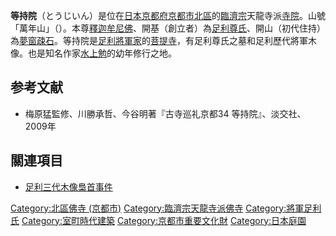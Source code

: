 {{日本寺院
| name = 等持院
| img = File:Toji-in Temple Japanese garden140512NI4.JPG
| img_capt = 庭園和清漣亭
| image_width = 260
| nihongo = 等持院
| hiragana = とうじいん
| romaji = Tōji-in
| location = [[京都府|京都府]][[京都市|京都市]][[北區_(京都市)|北區]]<br>等持院北町63
| sangou = 萬年山
| section = [[臨濟宗|臨濟宗]]天龍寺派
| god = [[釋迦牟尼佛|釋迦牟尼佛]]
| found_year = [[曆應|曆應]]2年（1341年）
| founder = [[足利尊氏|足利尊氏]]（開基）<br />[[夢窗疎石|夢窗疎石]]（開山）
| official_name = 
| alias = 
| struct = 
| title = 
| cultural_collection = 紙本淡彩等持寺繪圖（重要文化財）
}}
'''等持院'''（とうじいん）是位在[[日本|日本]][[京都府|京都府]][[京都市|京都市]][[北區_(京都市)|北區]]的[[臨濟宗|臨濟宗]]天龍寺派[[寺院|寺院]]。山號「萬年山」（{{lang|ja|まんねんざん}}）。本尊[[釋迦牟尼佛|釋迦牟尼佛]]、開基（創立者）為[[足利尊氏|足利尊氏]]、開山（初代住持）為[[夢窗疎石|夢窗疎石]]。等持院是[[足利將軍家|足利將軍家]]的[[菩提寺|菩提寺]]，有足利尊氏之墓和足利歷代將軍木像。也是知名作家[[水上勉|水上勉]]的幼年修行之地。

== 参考文献 ==
* 梅原猛監修、川勝承哲、今谷明著『古寺巡礼京都34 等持院』、淡交社、2009年

== 關連項目 ==
*[[足利三代木像梟首事件|足利三代木像梟首事件]]

{{DEFAULTSORT:Tojiin}}
[[Category:北區佛寺_(京都市)|Category:北區佛寺 (京都市)]]
[[Category:臨濟宗天龍寺派佛寺|Category:臨濟宗天龍寺派佛寺]]
[[Category:將軍足利氏|Category:將軍足利氏]]
[[Category:室町時代建築|Category:室町時代建築]]
[[Category:京都市重要文化財|Category:京都市重要文化財]]
[[Category:日本庭園|Category:日本庭園]]